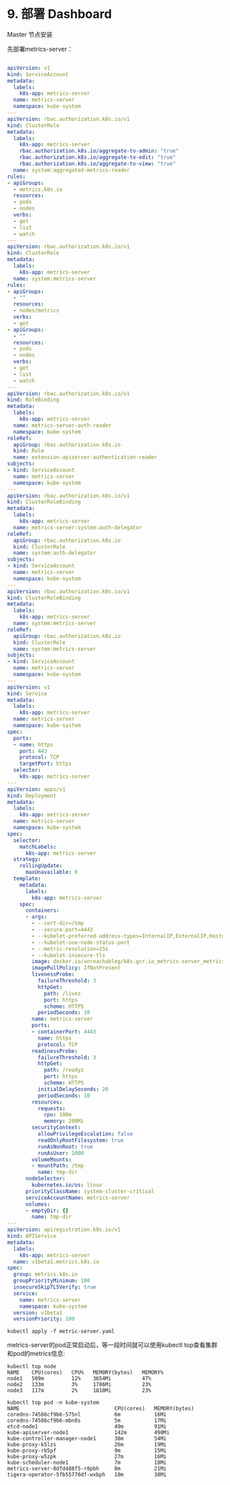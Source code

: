 # 9. 部署 Dashboard


<Callout type="warning" emoji="⚠️">
    Master 节点安装
</Callout>

先部署metrics-server：


```yaml filename="metric-server.yaml"

apiVersion: v1
kind: ServiceAccount
metadata:
  labels:
    k8s-app: metrics-server
  name: metrics-server
  namespace: kube-system
---
apiVersion: rbac.authorization.k8s.io/v1
kind: ClusterRole
metadata:
  labels:
    k8s-app: metrics-server
    rbac.authorization.k8s.io/aggregate-to-admin: "true"
    rbac.authorization.k8s.io/aggregate-to-edit: "true"
    rbac.authorization.k8s.io/aggregate-to-view: "true"
  name: system:aggregated-metrics-reader
rules:
- apiGroups:
  - metrics.k8s.io
  resources:
  - pods
  - nodes
  verbs:
  - get
  - list
  - watch
---
apiVersion: rbac.authorization.k8s.io/v1
kind: ClusterRole
metadata:
  labels:
    k8s-app: metrics-server
  name: system:metrics-server
rules:
- apiGroups:
  - ""
  resources:
  - nodes/metrics
  verbs:
  - get
- apiGroups:
  - ""
  resources:
  - pods
  - nodes
  verbs:
  - get
  - list
  - watch
---
apiVersion: rbac.authorization.k8s.io/v1
kind: RoleBinding
metadata:
  labels:
    k8s-app: metrics-server
  name: metrics-server-auth-reader
  namespace: kube-system
roleRef:
  apiGroup: rbac.authorization.k8s.io
  kind: Role
  name: extension-apiserver-authentication-reader
subjects:
- kind: ServiceAccount
  name: metrics-server
  namespace: kube-system
---
apiVersion: rbac.authorization.k8s.io/v1
kind: ClusterRoleBinding
metadata:
  labels:
    k8s-app: metrics-server
  name: metrics-server:system:auth-delegator
roleRef:
  apiGroup: rbac.authorization.k8s.io
  kind: ClusterRole
  name: system:auth-delegator
subjects:
- kind: ServiceAccount
  name: metrics-server
  namespace: kube-system
---
apiVersion: rbac.authorization.k8s.io/v1
kind: ClusterRoleBinding
metadata:
  labels:
    k8s-app: metrics-server
  name: system:metrics-server
roleRef:
  apiGroup: rbac.authorization.k8s.io
  kind: ClusterRole
  name: system:metrics-server
subjects:
- kind: ServiceAccount
  name: metrics-server
  namespace: kube-system
---
apiVersion: v1
kind: Service
metadata:
  labels:
    k8s-app: metrics-server
  name: metrics-server
  namespace: kube-system
spec:
  ports:
  - name: https
    port: 443
    protocol: TCP
    targetPort: https
  selector:
    k8s-app: metrics-server
---
apiVersion: apps/v1
kind: Deployment
metadata:
  labels:
    k8s-app: metrics-server
  name: metrics-server
  namespace: kube-system
spec:
  selector:
    matchLabels:
      k8s-app: metrics-server
  strategy:
    rollingUpdate:
      maxUnavailable: 0
  template:
    metadata:
      labels:
        k8s-app: metrics-server
    spec:
      containers:
      - args:
        - --cert-dir=/tmp
        - --secure-port=4443
        - --kubelet-preferred-address-types=InternalIP,ExternalIP,Hostname
        - --kubelet-use-node-status-port
        - --metric-resolution=15s
        - --kubelet-insecure-tls
        image: docker.io/unreachableg/k8s.gcr.io_metrics-server_metrics-server:v0.6.3
        imagePullPolicy: IfNotPresent
        livenessProbe:
          failureThreshold: 3
          httpGet:
            path: /livez
            port: https
            scheme: HTTPS
          periodSeconds: 10
        name: metrics-server
        ports:
        - containerPort: 4443
          name: https
          protocol: TCP
        readinessProbe:
          failureThreshold: 3
          httpGet:
            path: /readyz
            port: https
            scheme: HTTPS
          initialDelaySeconds: 20
          periodSeconds: 10
        resources:
          requests:
            cpu: 100m
            memory: 200Mi
        securityContext:
          allowPrivilegeEscalation: false
          readOnlyRootFilesystem: true
          runAsNonRoot: true
          runAsUser: 1000
        volumeMounts:
        - mountPath: /tmp
          name: tmp-dir
      nodeSelector:
        kubernetes.io/os: linux
      priorityClassName: system-cluster-critical
      serviceAccountName: metrics-server
      volumes:
      - emptyDir: {}
        name: tmp-dir
---
apiVersion: apiregistration.k8s.io/v1
kind: APIService
metadata:
  labels:
    k8s-app: metrics-server
  name: v1beta1.metrics.k8s.io
spec:
  group: metrics.k8s.io
  groupPriorityMinimum: 100
  insecureSkipTLSVerify: true
  service:
    name: metrics-server
    namespace: kube-system
  version: v1beta1
  versionPriority: 100
```

```
kubectl apply -f metric-server.yaml

```
metrics-server的pod正常启动后，等一段时间就可以使用kubectl top查看集群和pod的metrics信息:

```
kubectl top node
NAME    CPU(cores)   CPU%   MEMORY(bytes)   MEMORY%
node1   509m         12%    3654Mi          47%
node2   133m         3%     1786Mi          23%
node3   117m         2%     1810Mi          23%

kubectl top pod -n kube-system
NAME                               CPU(cores)   MEMORY(bytes)
coredns-74586cf9b6-575nl           6m           16Mi
coredns-74586cf9b6-mbn8s           5m           17Mi
etcd-node1                         49m          91Mi
kube-apiserver-node1               142m         490Mi
kube-controller-manager-node1      38m          54Mi
kube-proxy-k5lzs                   26m          19Mi
kube-proxy-rb5pf                   9m           15Mi
kube-proxy-w5zpk                   27m          16Mi
kube-scheduler-node1               7m           18Mi
metrics-server-8dfd488f5-r8pbh     8m           21Mi
tigera-operator-5fb55776df-wxbph   10m          38Mi
```

